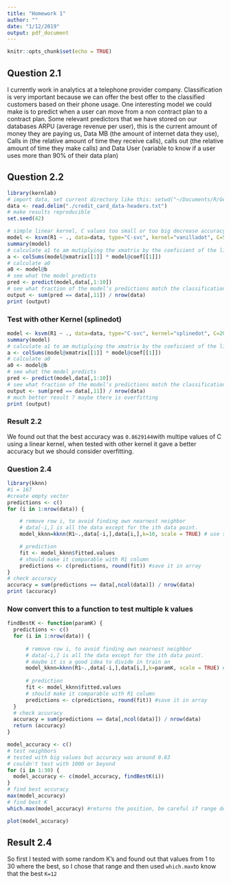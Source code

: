 ```yaml
---
title: "Homework 1"
author: ""
date: "1/12/2019"
output: pdf_document
---
```



```r
knitr::opts_chunk$set(echo = TRUE)
```

## Question 2.1

I currently work in analytics at a telephone provider company. Classification is very important because we can offer the best offer to the classified customers based on their phone usage. One interesting model we could make is to predict when a user can move from a non contract plan to a contract plan. Some relevant predictors that we have stored on our databases ARPU (average revenue per user), this is the current amount of money they are paying us, Data MB (the amount of internet data they use), Calls in (the relative amount of time they receive calls), calls out (the relative amount of time they make calls) and Data User (variable to know if a user uses more than 90% of their data plan)

## Question 2.2

```r
library(kernlab)
# import data, set current directory like this: setwd("~/Documents/R/GeorgiaTech/SVM")
data <- read.delim("./credit_card_data-headers.txt")
# make results reproducible
set.seed(42)

# simple linear kernel, C values too small or too big decrease accuracy
model <- ksvm(R1 ~ ., data=data, type="C-svc", kernel="vanilladot", C=50, scaled=TRUE)
summary(model)
# calculate a1 to am mutiplying the xmatrix by the coeficient of the linear combination
a <- colSums(model@xmatrix[[1]] * model@coef[[1]])
# calculate a0
a0 <- model@b
# see what the model predicts
pred <- predict(model,data[,1:10])
# see what fraction of the model’s predictions match the classification
output <- sum(pred == data[,11]) / nrow(data)
print (output)
```
### Test with other Kernel (splinedot)

```r
model <- ksvm(R1 ~ ., data=data, type="C-svc", kernel="splinedot", C=200, scaled=TRUE)
summary(model)
# calculate a1 to am mutiplying the xmatrix by the coeficient of the linear combination
a <- colSums(model@xmatrix[[1]] * model@coef[[1]])
# calculate a0
a0 <- model@b
# see what the model predicts
pred <- predict(model,data[,1:10])
# see what fraction of the model’s predictions match the classification
output <- sum(pred == data[,11]) / nrow(data)
# much better result ? maybe there is overfitting
print (output)

```


### Result 2.2

We found out that the best accuracy was `0.8629144`with multipe values of C using a linear kernel, when tested with other kernel it gave a better accuracy but we should consider overfitting.

### Question 2.4
```r

library(kknn)
#i = 167
#create empty vector
predictions <- c()
for (i in 1:nrow(data)) {

    # remove row i, to avoid finding own nearnest neighbor
    # data[-i,] is all the data except for the ith data point.
    model_kknn=kknn(R1~.,data[-i,],data[i,],k=10, scale = TRUE) # use scaled data

    # prediction
    fit <- model_kknn$fitted.values
    # should make it comparable with R1 column
    predictions <- c(predictions, round(fit)) #save it in array
}
# check accuracy
accuracy = sum(predictions == data[,ncol(data)]) / nrow(data)
print (accuracy)
```
### Now convert this to a function to test multiple k values

```r
findBestK <- function(paramK) {
  predictions <- c()
  for (i in 1:nrow(data)) {
  
      # remove row i, to avoid finding own nearnest neighbor
      # data[-i,] is all the data except for the ith data point.
      # maybe it is a good idea to divide in train an
      model_kknn=kknn(R1~.,data[-i,],data[i,],k=paramK, scale = TRUE) # use scaled data
  
      # prediction
      fit <- model_kknn$fitted.values
      # should make it comparable with R1 column
      predictions <- c(predictions, round(fit)) #save it in array
  }
  # check accuracy
  accuracy = sum(predictions == data[,ncol(data)]) / nrow(data)
  return (accuracy)
}

model_accuracy <- c() 
# test neighbors
# tested with big values but accuracy was around 0.83
# couldn't test with 1000 or beyond
for (i in 1:30) {
  model_accuracy <- c(model_accuracy, findBestK(i)) 
}
# find best accuracy
max(model_accuracy)
# find best K
which.max(model_accuracy) #returns the position, be careful if range doesn't start with 1

plot(model_accuracy)

```

## Result 2.4

So first I tested with some random K's and found out that values from 1 to 30 where the best, so I chose that range and then used `which.max`to know that the best `K=12`